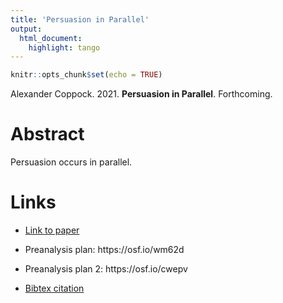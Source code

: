 ```yaml
---
title: 'Persuasion in Parallel'
output:
  html_document:
    highlight: tango
---
```


```r
knitr::opts_chunk$set(echo = TRUE)
```

Alexander Coppock. 2021. <b>Persuasion in Parallel</b>. Forthcoming.

# Abstract
Persuasion occurs in parallel.

# Links
 - <a href='coppock_2021.pdf'>Link to paper</a>
 - Preanalysis plan: https://osf.io/wm62d 
 - Preanalysis plan 2: https://osf.io/cwepv 


 - <a href='coppock_2021.bib'>Bibtex citation</a>

